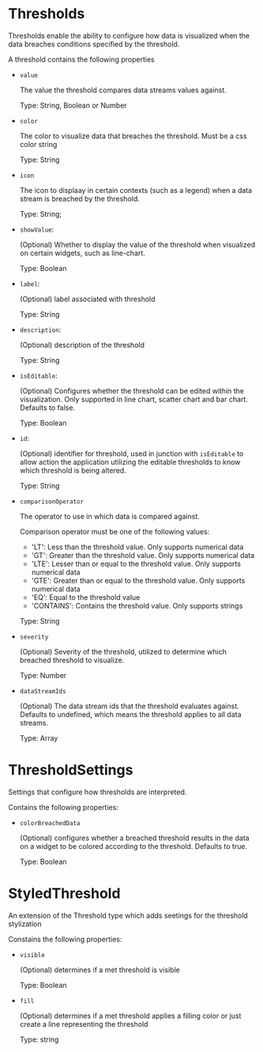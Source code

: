 
<Meta title="Core/Thresholds" />

# Thresholds
Thresholds enable the ability to configure how data is visualized when the data breaches conditions specified by the threshold.

A threshold contains the following properties

- `value`

  The value the threshold compares data streams values against.

  Type: String, Boolean or Number

- `color`

  The color to visualize data that breaches the threshold. Must be a css color string

  Type: String

- `icon`

  The icon to displaay in certain contexts (such as a legend) when a data stream is breached by the threshold.

  Type: String;

- `showValue`:

  (Optional) Whether to display the value of the threshold when visualized on certain widgets, such as line-chart.

  Type: Boolean

- `label`:

  (Optional) label associated with threshold

  Type: String

- `description`:

  (Optional) description of the threshold

  Type: String

- `isEditable`:

  (Optional) Configures whether the threshold can be edited within the visualization. Only supported in line chart, scatter chart and bar chart. Defaults to false.

  Type: Boolean

- `id`:

  (Optional) identifier for threshold, used in junction with `isEditable` to allow action the application utilizing the editable thresholds to know which threshold is being altered.

  Type: String

- `comparisonOperator`

  The operator to use in which data is compared against.

  Comparison operator must be one of the following values:

  - 'LT': Less than the threshold value. Only supports numerical data
  - 'GT': Greater than the threshold value. Only supports numerical data
  - 'LTE': Lesser than or equal to the threshold value. Only supports numerical data
  - 'GTE': Greater than or equal to the threshold value. Only supports numerical data
  - 'EQ': Equal to the threshold value
  - 'CONTAINS': Contains the threshold value. Only supports strings

  Type: String

- `severity`

  (Optional) Severity of the threshold, utilized to determine which breached threshold to visualize.

  Type: Number


- `dataStreamIds`

  (Optional) The data stream ids that the threshold evaluates against. Defaults to undefined, which means the threshold
  applies to all data streams.

  Type: Array


# ThresholdSettings
Settings that configure how thresholds are interpreted.

Contains the following properties:

- `colorBreachedData`

  (Optional) configures whether a breached threshold results in the data on a widget to be colored according to the threshold. Defaults to true.

  Type: Boolean


# StyledThreshold
An extension of the Threshold type which adds seetings for the threshold stylization

Constains the following properties:

- `visible`

  (Optional) determines if a met threshold is visible

  Type: Boolean

- `fill`

  (Optional) determines if a met threshold applies a filling color or just create a line representing the threshold

  Type: string